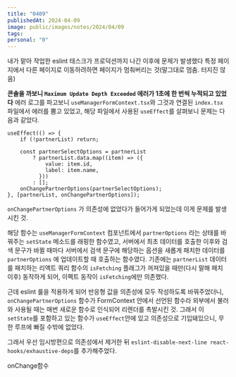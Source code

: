 ```yaml
---
title: "0409"
publishedAt: 2024-04-09
image: public/images/notes/2024/04/09
tags: 
personal: "0"
---
```


내가 맡아 작업한 eslint 태스크가 프로덕션까지 나간 이후에 문제가 발생했다
특정 페이지에서 다른 페이지로 이동하려하면 페이지가 멈춰버리는 것(말그대로 멈춤. 터지진 않음)

**콘솔을 까보니 `Maximum Update Depth Exceeded` 에러가 1초에 한 번씩 누적되고 있었다**
에러 로그를 파고보니 `useManagerFormContext.tsx`와 그것과 연결된 `index.tsx` 파일에서 에러를 뿜고 있었고, 해당 파일에서 사용된 `useEffect`를 살펴보니 문제는 다음과 같았다.

```tsx
useEffect(() => {
	if (!partnerList) return;
	
	const partnerSelectOptions = partnerList
		? partnerList.data.map((item) => ({
			value: item.id,
			label: item.name,
		  })) 
		: [];
	onChangePartnerOptions(partnerSelectOptions);
}, [partnerList, onChangePartnerOptions]);
```

`onChangePartnerOptions` 가 의존성에 없었다가 들어가게 되었는데 이게 문제를 발생시킨 것.

해당 함수는 `useManagerFormContext` 컴포넌트에서 `partnerOptions` 라는 상태를 바꿔주는 `setState` 메소드를 래핑한 함수였고, 서버에서 최초 데이터를 호출한 이후와 검색 문구가 바뀔 때마다 서버에서 검색 문구에 해당하는 옵션을 새롭게 패치한 데이터를 `partnerOptions` 에 업데이트할 때 호출하는 함수였다.
기존에는 `partnerList` 데이터를 패치하는 리액트 쿼리 함수의 `isFetching` 플래그가 꺼져있을 때만(다시 말해 패치 이후) 동작하게 되어, 이펙트 동작이 `isFetching`에만 의존했다.

근데 eslint 룰을 적용하게 되어 반응형 값을 의존성에 모두 작성하도록 바꿔주었더니, `onChangePartnerOptions` 함수가 FormContext 안에서 선언된 함수라 외부에서 불러와 사용될 때는 매번 새로운 함수로 인식되어 리렌더를 촉발시킨 것. 그래서 이 `setState`를 포함하고 있는 함수가 `useEffect`안에 있고 의존성으로 기입돼있으니, 무한 루프에 빠질 수밖에 없었다. 

그래서 우선 임시방편으로 의존성에서 제거한 뒤 `eslint-disable-next-line react-hooks/exhaustive-deps`를 추가해주었다.

onChange함수